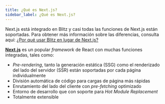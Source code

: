 ```yaml
---
title: ¿Qué es Next.js?
sidebar_label: ¿Qué es Next.js?
---
```


Next.js está integrado en Blitz y casi todas las funciones de Next.js
están soportadas. Para obtener más información sobre las diferencias,
consulta aquí: [¿Por qué usar Blitz en lugar de Next.js?](./why-blitz)

[**Next.js**](https://nextjs.org/) es un popular _framework_ de React con
muchas funciones integradas, tales como:

- _Pre-rendering_, tanto la generación estática \(SSG\) como el
  renderizado del lado del servidor \(SSR\) están soportadas por cada
  página individualmente
- División automática de código para cargas de página más rápidas
- Enrutamiento del lado del cliente con _pre-fetching_ optimizado
- Entorno de desarrollo que con soporte para _Hot Module Replacement_
- Totalmente extensible
